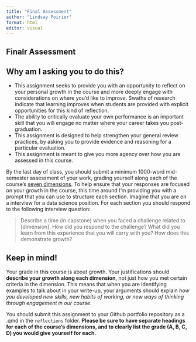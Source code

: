 ```yaml
---
title: "Final Assessment"
author: "Lindsay Poirier"
format: html
editor: visual
---
```


## Finalr Assessment

::: callout-tip
## Why am I asking you to do this?

-   This assignment seeks to provide you with an opportunity to reflect on your personal growth in the course and more deeply engage with considerations on where you'd like to improve. Swaths of research indicate that learning improves when students are provided with explicit opportunities for this kind of reflection.
-   The ability to critically evaluate your own performance is an important skill that you will engage no matter where your career takes you post-graduation.
-   This assignment is designed to help strengthen your general review practices, by asking you to provide evidence and reasoning for a particular evaluation.
-   This assignment is meant to give you more agency over how you are assessed in this course.
:::

By the last day of class, you should submit a minimum 1000-word mid-semester assessment of your work, grading yourself along each of the course's [seven dimensions](grading_contract.html). To help ensure that your responses are focused on your growth in the course, this time around I'm providing you with a prompt that you can use to structure each section. Imagine that you are on a interview for a data science position. For each section you should respond to the following interview question:

> Describe a time (in capstone) when you faced a challenge related to \[dimension\]. How did you respond to the challenge? What did you learn from this experience that you will carry with you? How does this demonstrate growth?

::: callout-tip
## Keep in mind!

Your grade in this course is about growth. Your justifications should **describe your growth along each dimension**, not just how you met certain criteria in the dimension. This means that when you are identifying examples to talk about in your write-up, your arguments should explain *how you developed new skills, new habits of working, or new ways of thinking through engagement in our course*.
:::

You should submit this assignment to your Github portfolio repository as a .qmd in the `reflections` folder. **Please be sure to have separate headings for each of the course's dimensions, and to clearly list the grade (A, B, C, D) you would give yourself for each.**
